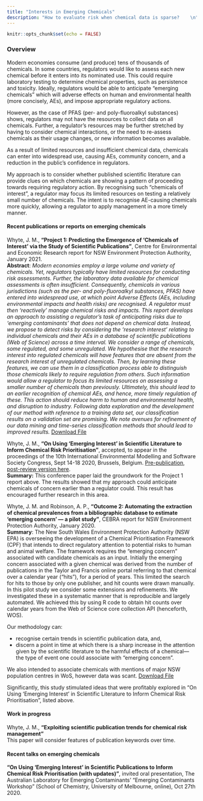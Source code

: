 ```yaml
---
title: "Interests in Emerging Chemicals"
description: "How to evaluate risk when chemical data is sparse?    \n"
---
```


```r
knitr::opts_chunk$set(echo = FALSE)
```

### Overview
Modern economies consume (and produce) tens of thousands of chemicals. In some countries, regulators would like to assess each new chemical before it enters into its nominated use. This could require laboratory testing to determine chemical properties, such as persistence and toxicity. Ideally, regulators would be able to anticipate "emerging chemicals" which will adverse effects on human and environmental health (more concisely, AEs), and impose appropriate regulatory actions. <br>

However, as the case of PFAS (per- and poly-fluoroalkyl substances) shows, regulators may not have the resources to collect data on all chemicals. Further, a regulator's resources may be further stretched by having to consider chemical interactions, or the need to re-assess chemicals as their usage changes, or new information becomes available. <br>

As a result of limited resources and insufficient chemical data, chemicals can enter into widespread use, causing AEs, community concern, and a reduction in the public's confidence in regulators. <br> 

My approach is to consider whether published scientific literature can provide clues on which chemicals are showing a pattern of proceeding towards requiring regulatory action. By recognising such "chemicals of interest", a regulator may focus its limited resources on testing a relatively small number of chemicals. The intent is to recognise AE-causing chemicals more quickly, allowing a regulator to apply management in a more timely manner. 

#### Recent publications or reports on emerging chemicals
 Whyte, J. M., **“Project 1: Predicting the Emergence of ‘Chemicals of Interest’ via the Study of Scientific Publications”**, Centre for Environmental and Economic Research report for NSW Environment Protection Authority, January 2021. <br>
 **Abstract**: _Modern economies employ a large volume and variety of chemicals. Yet, regulators typically have limited resources for conducting risk assessments. Further, the laboratory data available for chemical assessments is often insufficient. Consequently, chemicals in various jurisdictions (such as the per- and poly-fluoroalkyl substances, PFAS) have entered into widespread use, at which point Adverse Effects (AEs, including environmental impacts and health risks) are recognised. A regulator must then 'reactively' manage chemical risks and impacts. This report develops an approach to assisting a regulator’s task of anticipating risks due to ‘emerging contaminants’ that does not depend on chemical data. Instead, we propose to detect risks by considering the ‘research interest’ relating to individual chemicals and their AEs in a database of scientific publications (Web of Science) across a time interval. We consider a range of chemicals, some regulated, and some unregulated. We hypothesise that the research interest into regulated chemicals will have features that are absent from the research interest of unregulated chemicals. Then, by learning these features, we can use them in a classification process able to distinguish those chemicals likely to require regulation from others. Such information would allow a regulator to focus its limited resources on assessing a smaller number of chemicals than previously. Ultimately, this should lead to an earlier recognition of chemical AEs, and hence, more timely regulation of these. This action should reduce harm to human and environmental health, and disruption to industry. Following data exploration and the development of our method with reference to a training data set, our classification results on a validation set are promising. We note avenues for refinement of our data mining and time-series classification methods that should lead to improved results._
 <a href="Project1_NSW_EPA_report.pdf">Download File</a>
 
 Whyte, J. M., **"On Using ‘Emerging Interest’ in Scientific Literature to Inform Chemical Risk Prioritisation"**, accepted, to appear in the proceedings of the 10th International Environmental Modelling and Software Society Congress, Sept 14-18 2020, Brussels, Belgium. [Pre-publication, post-review version here](https://www.researchgate.net/publication/344293743_On_Using_'Emerging_Interest'_in_Scientific_Literature_to_Inform_Chemical_Risk_Prioritisation). <br>
**Summary:** This conference paper laid the groundwork for the Project 1 report above. The results showed that my approach could anticipate chemicals of concern earlier than a regulator could. This result has encouraged further research in this area. 

 Whyte, J. M. and Robinson, A. P., **“Outcome 2: Automating the extraction of chemical prevalences from a bibliographic database to estimate ‘emerging concern’ — a pilot study”**, CEBRA report for NSW Environment Protection Authority, January 2020. <br>
**Summary**: The New South Wales Environment Protection Authority (NSW EPA) is overseeing the development of a Chemical Prioritisation Framework (CPF) that intends to direct regulatory attention to potential risks to human and animal welfare. The framework requires the “emerging concern” associated with candidate chemicals as an input. Initially the emerging concern associated with a given chemical was derived from the number of publications in the Taylor and Francis online portal referring to that chemical over a calendar year ("hits"), for a period of years. This limited the search for hits to those by only one publisher, and hit counts were drawn manually. <br>
In this pilot study we consider some extensions and refinements. We investigated these in a systematic manner that is reproducible and largely automated. We achieved this by using R code to obtain hit counts over calendar years from the Web of Science core collection API (henceforth, WOS).

Our methodology can:

<ul>
<li>recognise certain trends in scientific publication data, and,</li>
<li>discern a point in time at which there is a sharp increase in the attention given by the scientific literature to the harmful effects of a chemical—the type of event one could associate with “emerging concern”.</li>
</ul>
We also intended to associate chemicals with mentions of major NSW population centres in WoS, however data was scant.
<a href="NSW_EPA_Outcome2_report.pdf">Download File</a>

Significantly, this study stimulated ideas that were profitably explored in "On Using 'Emerging Interest' in Scientific Literature to Inform Chemical Risk Prioritisation", listed above. 





 
#### Work in progress
Whyte, J. M., **"Exploiting scientific publication trends for chemical risk management"** <br>
This paper will consider features of publication keywords over time. 

#### Recent talks on emerging chemicals
**“On Using ‘Emerging Interest’ in Scientific Publications to Inform Chemical Risk Prioritisation (with updates)”**, invited oral presentation, The Australian Laboratory for Emerging Contaminants’ “Emerging Contaminants Workshop” (School of Chemistry, University of Melbourne, online), Oct 27th 2020.
